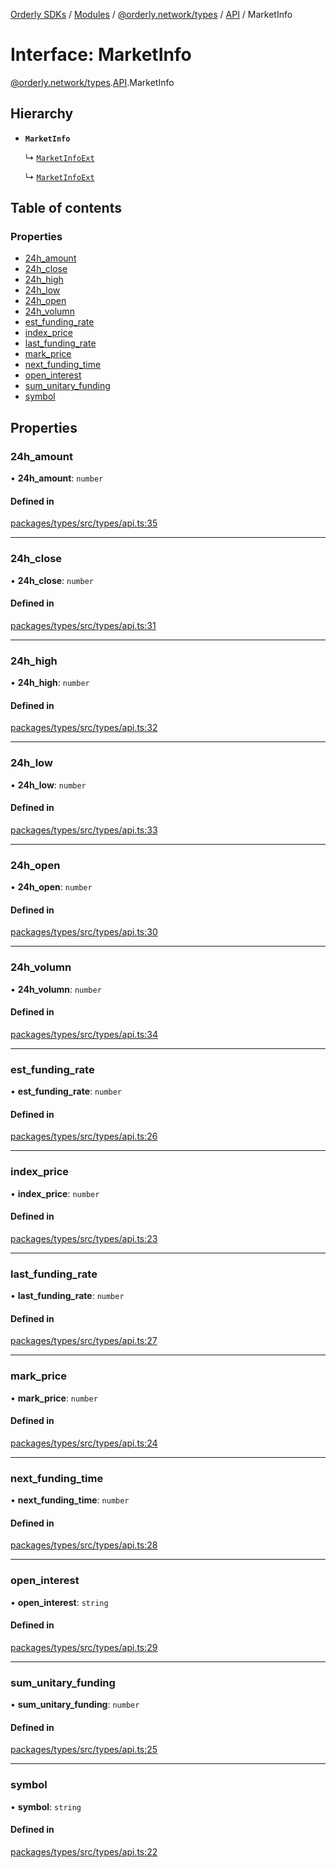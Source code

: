 [Orderly SDKs](./../README) / [Modules](./../modules) / [@orderly.network/types](./../modules/orderly_network_types) / [API](./../modules/orderly_network_types.API) / MarketInfo

# Interface: MarketInfo

[@orderly.network/types](./../modules/orderly_network_types).[API](./../modules/orderly_network_types.API).MarketInfo

## Hierarchy

- **`MarketInfo`**

  ↳ [`MarketInfoExt`](./orderly_network_types.API.MarketInfoExt)

  ↳ [`MarketInfoExt`](./orderly_network_types.API.MarketInfoExt)

## Table of contents

### Properties

- [24h\_amount](./orderly_network_types.API.MarketInfo#24h_amount)
- [24h\_close](./orderly_network_types.API.MarketInfo#24h_close)
- [24h\_high](./orderly_network_types.API.MarketInfo#24h_high)
- [24h\_low](./orderly_network_types.API.MarketInfo#24h_low)
- [24h\_open](./orderly_network_types.API.MarketInfo#24h_open)
- [24h\_volumn](./orderly_network_types.API.MarketInfo#24h_volumn)
- [est\_funding\_rate](./orderly_network_types.API.MarketInfo#est_funding_rate)
- [index\_price](./orderly_network_types.API.MarketInfo#index_price)
- [last\_funding\_rate](./orderly_network_types.API.MarketInfo#last_funding_rate)
- [mark\_price](./orderly_network_types.API.MarketInfo#mark_price)
- [next\_funding\_time](./orderly_network_types.API.MarketInfo#next_funding_time)
- [open\_interest](./orderly_network_types.API.MarketInfo#open_interest)
- [sum\_unitary\_funding](./orderly_network_types.API.MarketInfo#sum_unitary_funding)
- [symbol](./orderly_network_types.API.MarketInfo#symbol)

## Properties

### 24h\_amount

• **24h\_amount**: `number`

#### Defined in

[packages/types/src/types/api.ts:35](https://github.com/OrderlyNetwork/js-sdk/blob/3b49bc1a/packages/types/src/types/api.ts#L35)

___

### 24h\_close

• **24h\_close**: `number`

#### Defined in

[packages/types/src/types/api.ts:31](https://github.com/OrderlyNetwork/js-sdk/blob/3b49bc1a/packages/types/src/types/api.ts#L31)

___

### 24h\_high

• **24h\_high**: `number`

#### Defined in

[packages/types/src/types/api.ts:32](https://github.com/OrderlyNetwork/js-sdk/blob/3b49bc1a/packages/types/src/types/api.ts#L32)

___

### 24h\_low

• **24h\_low**: `number`

#### Defined in

[packages/types/src/types/api.ts:33](https://github.com/OrderlyNetwork/js-sdk/blob/3b49bc1a/packages/types/src/types/api.ts#L33)

___

### 24h\_open

• **24h\_open**: `number`

#### Defined in

[packages/types/src/types/api.ts:30](https://github.com/OrderlyNetwork/js-sdk/blob/3b49bc1a/packages/types/src/types/api.ts#L30)

___

### 24h\_volumn

• **24h\_volumn**: `number`

#### Defined in

[packages/types/src/types/api.ts:34](https://github.com/OrderlyNetwork/js-sdk/blob/3b49bc1a/packages/types/src/types/api.ts#L34)

___

### est\_funding\_rate

• **est\_funding\_rate**: `number`

#### Defined in

[packages/types/src/types/api.ts:26](https://github.com/OrderlyNetwork/js-sdk/blob/3b49bc1a/packages/types/src/types/api.ts#L26)

___

### index\_price

• **index\_price**: `number`

#### Defined in

[packages/types/src/types/api.ts:23](https://github.com/OrderlyNetwork/js-sdk/blob/3b49bc1a/packages/types/src/types/api.ts#L23)

___

### last\_funding\_rate

• **last\_funding\_rate**: `number`

#### Defined in

[packages/types/src/types/api.ts:27](https://github.com/OrderlyNetwork/js-sdk/blob/3b49bc1a/packages/types/src/types/api.ts#L27)

___

### mark\_price

• **mark\_price**: `number`

#### Defined in

[packages/types/src/types/api.ts:24](https://github.com/OrderlyNetwork/js-sdk/blob/3b49bc1a/packages/types/src/types/api.ts#L24)

___

### next\_funding\_time

• **next\_funding\_time**: `number`

#### Defined in

[packages/types/src/types/api.ts:28](https://github.com/OrderlyNetwork/js-sdk/blob/3b49bc1a/packages/types/src/types/api.ts#L28)

___

### open\_interest

• **open\_interest**: `string`

#### Defined in

[packages/types/src/types/api.ts:29](https://github.com/OrderlyNetwork/js-sdk/blob/3b49bc1a/packages/types/src/types/api.ts#L29)

___

### sum\_unitary\_funding

• **sum\_unitary\_funding**: `number`

#### Defined in

[packages/types/src/types/api.ts:25](https://github.com/OrderlyNetwork/js-sdk/blob/3b49bc1a/packages/types/src/types/api.ts#L25)

___

### symbol

• **symbol**: `string`

#### Defined in

[packages/types/src/types/api.ts:22](https://github.com/OrderlyNetwork/js-sdk/blob/3b49bc1a/packages/types/src/types/api.ts#L22)
